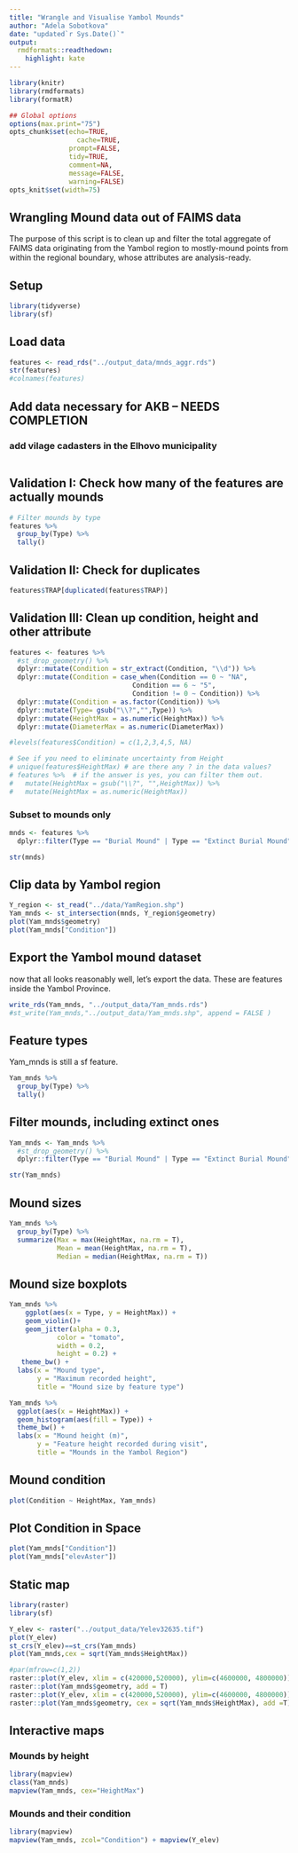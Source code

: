 ```yaml
---
title: "Wrangle and Visualise Yambol Mounds"
author: "Adela Sobotkova"
date: "updated`r Sys.Date()`"
output:
  rmdformats::readthedown:
    highlight: kate
---
```


```r
library(knitr)
library(rmdformats)
library(formatR)

## Global options
options(max.print="75")
opts_chunk$set(echo=TRUE,
	             cache=TRUE,
               prompt=FALSE,
               tidy=TRUE,
               comment=NA,
               message=FALSE,
               warning=FALSE)
opts_knit$set(width=75)
```

## Wrangling Mound data out of FAIMS data

The purpose of this script is to clean up and filter the total aggregate of FAIMS data originating from the Yambol region to mostly-mound points from within the regional boundary, whose attributes are analysis-ready.

## Setup
```r
library(tidyverse)
library(sf)
```


## Load data
```r
features <- read_rds("../output_data/mnds_aggr.rds")
str(features)
#colnames(features)
```

## Add data necessary for AKB -- NEEDS COMPLETION
### add vilage cadasters in the Elhovo municipality
```r

```

## Validation I: Check how many of the features are actually mounds

```r
# Filter mounds by type
features %>% 
  group_by(Type) %>% 
  tally()
```

## Validation II: Check for duplicates
```r
features$TRAP[duplicated(features$TRAP)] 
```

## Validation III: Clean up condition, height and other attribute

```r
features <- features %>%
  #st_drop_geometry() %>%  
  dplyr::mutate(Condition = str_extract(Condition, "\\d")) %>%
  dplyr::mutate(Condition = case_when(Condition == 0 ~ "NA",
                               Condition == 6 ~ "5",
                               Condition != 0 ~ Condition)) %>% 
  dplyr::mutate(Condition = as.factor(Condition)) %>% 
  dplyr::mutate(Type= gsub("\\?","",Type)) %>% 
  dplyr::mutate(HeightMax = as.numeric(HeightMax)) %>% 
  dplyr::mutate(DiameterMax = as.numeric(DiameterMax)) 

#levels(features$Condition) = c(1,2,3,4,5, NA)

# See if you need to eliminate uncertainty from Height
# unique(features$HeightMax) # are there any ? in the data values?
# features %>%  # if the answer is yes, you can filter them out.
#   mutate(HeightMax = gsub("\\?", "",HeightMax)) %>%
#   mutate(HeightMax = as.numeric(HeightMax))

```
### Subset to mounds only

```r
mnds <- features %>% 
  dplyr::filter(Type == "Burial Mound" | Type == "Extinct Burial Mound" | Type == "Uncertain Mound")

str(mnds)
```

## Clip data by Yambol region
```r
Y_region <- st_read("../data/YamRegion.shp")
Yam_mnds <- st_intersection(mnds, Y_region$geometry)
plot(Yam_mnds$geometry)
plot(Yam_mnds["Condition"])
```

## Export the Yambol mound dataset

now that all looks reasonably well, let's export the data. These are features inside the Yambol Province.

```r
write_rds(Yam_mnds, "../output_data/Yam_mnds.rds")
#st_write(Yam_mnds,"../output_data/Yam_mnds.shp", append = FALSE )

```


## Feature types
Yam_mnds is still a sf feature.
```r
Yam_mnds %>% 
  group_by(Type) %>% 
  tally()

```

## Filter mounds, including extinct ones
```r
Yam_mnds <- Yam_mnds %>% 
  #st_drop_geometry() %>% 
  dplyr::filter(Type == "Burial Mound" | Type == "Extinct Burial Mound" | Type == "Uncertain Mound")

str(Yam_mnds)

```

## Mound sizes
```r
Yam_mnds %>%
  group_by(Type) %>%
  summarize(Max = max(HeightMax, na.rm = T), 
            Mean = mean(HeightMax, na.rm = T),
            Median = median(HeightMax, na.rm = T))

```
## Mound size boxplots
```r

Yam_mnds %>%
    ggplot(aes(x = Type, y = HeightMax)) +
    geom_violin()+
    geom_jitter(alpha = 0.3,
    		color = "tomato",
    		width = 0.2,
    		height = 0.2) +
   theme_bw() +
  labs(x = "Mound type",
       y = "Maximum recorded height",
       title = "Mound size by feature type")
```

```r
Yam_mnds %>% 
  ggplot(aes(x = HeightMax)) +
  geom_histogram(aes(fill = Type)) +
  theme_bw() +
  labs(x = "Mound height (m)",
       y = "Feature height recorded during visit",
       title = "Mounds in the Yambol Region")


```


## Mound condition

```r
plot(Condition ~ HeightMax, Yam_mnds)
```
## Plot Condition in Space

```r
plot(Yam_mnds["Condition"])
plot(Yam_mnds["elevAster"])
```

## Static map
```r
library(raster)
library(sf)

Y_elev <- raster("../output_data/Yelev32635.tif")
plot(Y_elev)
st_crs(Y_elev)==st_crs(Yam_mnds)
plot(Yam_mnds,cex = sqrt(Yam_mnds$HeightMax))
```

```r
#par(mfrow=c(1,2))
raster::plot(Y_elev, xlim = c(420000,520000), ylim=c(4600000, 4800000));
raster::plot(Yam_mnds$geometry, add = T)
raster::plot(Y_elev, xlim = c(420000,520000), ylim=c(4600000, 4800000));
raster::plot(Yam_mnds$geometry, cex = sqrt(Yam_mnds$HeightMax), add =T)
```

## Interactive maps

### Mounds by height

```r
library(mapview)
class(Yam_mnds)
mapview(Yam_mnds, cex="HeightMax")
```

### Mounds and their condition
```r
library(mapview)
mapview(Yam_mnds, zcol="Condition") + mapview(Y_elev)
```

